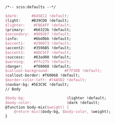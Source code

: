 ```latex
/*-- scss:defaults --*/

$dark:      #845EC2 !default;
$light:     #B39CD0 !default;
$lighter:    #FBEAFF !default;
$primary:    #b6323b !default;
$secondary:  #00926f !default;
$info:       #6bd0bb !default;
$accent1:    #296073 !default;
$accent2:    #3596B5 !default;
$accent3:    #ADC5CF !default;
$success:    #63ad00 !default;
$warning:    #ffc275 !default;
$danger:     #f60068 !default;
$callout-background:       #F7F5DD !default;
$callout-border: #f60068 !default;
$border-color-left: #74A5D2 !default;
$navbar-bg: #5E3C9C !default;
// Body

$body-bg:                   $lighter !default;
$body-color:                $dark !default;
@function body-mix($weight) {
    @return mix($body-bg, $body-color, $weight);
}



```
